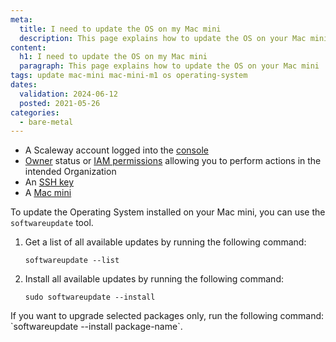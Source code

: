 ```yaml
---
meta:
  title: I need to update the OS on my Mac mini
  description: This page explains how to update the OS on your Mac mini
content:
  h1: I need to update the OS on my Mac mini
  paragraph: This page explains how to update the OS on your Mac mini
tags: update mac-mini mac-mini-m1 os operating-system
dates:
  validation: 2024-06-12
  posted: 2021-05-26
categories:
  - bare-metal
---
```


<Macro id="requirements" />

- A Scaleway account logged into the [console](https://console.scaleway.com/)
- [Owner](/identity-and-access-management/iam/concepts/#owner) status or [IAM permissions](/identity-and-access-management/iam/concepts/#permission) allowing you to perform actions in the intended Organization
- An [SSH key](/identity-and-access-management/organizations-and-projects/how-to/create-ssh-key/)
- A [Mac mini](/bare-metal/apple-silicon/how-to/create-mac-mini/)

To update the Operating System installed on your Mac mini, you can use the `softwareupdate` tool.

1. Get a list of all available updates by running the following command:
    ```
    softwareupdate --list
    ```
2. Install all available updates by running the following command:
    ```
    sudo softwareupdate --install
    ```

<Message type="note">
  If you want to upgrade selected packages only, run the following command: `softwareupdate --install package-name`.
</Message>